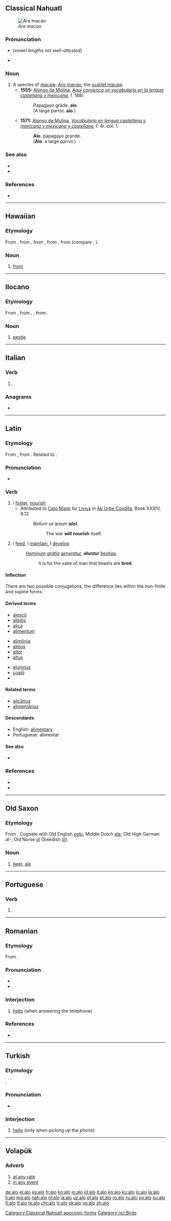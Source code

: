 {{also|Alo|alo-|-alo|álo|aló|alò|á-lô}}
==Classical Nahuatl==
[[File:Scarlet Macaw.jpg|thumb|''Ara macao'']]

===Pronunciation===
* {{IPA|/alo/|lang=nci}} (''vowel lengths not well-attested'')
* {{IPA|[ˈá.lo]|lang=nci}}

===Noun===
{{nci-noun|a|pl=alomeh}}

# A species of [[macaw]]; ''[[Ara macao]]'', the [[scarlet macaw]].
#* '''1555:''' [[w:Alonso de Molina|Alonso de Molina]], ''[[w:Aquí comiença un vocabulario en la lengua castellana y mexicana|Aqui comienca vn vocabulario en la lengua castellana y mexicana]]'', f. 188r.
#*: Papagayo grãde. '''alo'''.
#*: (A large parrot. '''alo'''.)
#* '''1571:''' [[w:Alonso de Molina|Alonso de Molina]], ''[[w:Vocabulario en lengua castellana y mexicana y mexicana y castellana|Vocabulario en lengua castellana y mexicana y mexicana y castellana]]'', f. 4r. col. 1.
#*: '''Alo'''. papagayo grande.
#*: ('''Alo'''. a large parrot.)

===See also===
* {{pedialite|Scarlet macaw}}
* {{specieslite|Ara macao}}

===References===
* {{cite-book|author=[[w:Alonso de Molina|Alonso de Molina]]|year=2008|title=[[w:Vocabulario en lengua castellana y mexicana y mexicana y castellana|Vocabulario en lengua castellana y mexicana y mexicana y castellana]] (1571)|publisher=Editorial Porrúa|page=4}}

[[Category:Classical Nahuatl apocopic forms]]
[[Category:nci:Birds]]

----

==Hawaiian==

===Etymology===
From {{etyl|poz-pol-pro|haw}} {{m|poz-pol-pro|*qaro}}, from {{etyl|poz-oce-pro|haw}} {{m|poz-oce-pro|*qarop}}, from {{etyl|pqe-pro|haw}}, from {{etyl|poz-cet-pro|haw}}, from {{etyl|poz-pro|haw}} {{m|poz-pro|*qadəp}} (compare {{cog|id|hadap}}, {{cog|ms|hadap}}).

===Noun===
{{head|haw|noun}}

# [[front]] {{gloss|facing side}}

----

==Ilocano==

===Etymology===
From {{etyl|phi-pro|ilo}}, from {{etyl|poz-pro|ilo}} {{m|poz-pro|*qahəlu}}, {{m|poz-pro|*laqəlu}}, from {{etyl|map-pro|ilo}} {{m|map-pro|*qaSəlu}}.

===Noun===
{{head|ilo|noun}}

# [[pestle]] {{gloss|instrument used with a mortar to grind things}}

----

==Italian==

===Verb===
{{head|it|verb form}}

# {{inflection of|alare||1|s|pres|indc|lang=it}}

===Anagrams===
* {{l|it|olà}}

----

==Latin==

===Etymology===
{{PIE root|la|h₂el}}
From {{inh|la|itc-pro|*alō}}, from {{inh|la|ine-pro|*h₂életi||grow, nourish}}. Related to {{m|la|oleō}}.

===Pronunciation===
* {{la-IPA|alō|eccl=1}}

===Verb===
{{la-verb|alō|alere|aluī|altum|sup2=alitum|conj=3}}

# I [[foster]], [[nourish]]
#* Attributed to [[w:Cato the Elder|Cato Maior]] by [[w:Livy|Livius]] in [[w:Ab Urbe Condita Libri|Ab Urbe Condita]], Book XXXIV, 9.12
#*: ''Bellum se ipsum '''alet'''''.
#*:: The war '''will nourish''' itself.
# I [[feed]], I [[maintain]], I [[develop]]
#: ''[[homo|Hominum]] [[gratia]] [[genero|generatur]], '''aluntur''' [[bestia|bestiae]].''
#:: It is for the sake of man that beasts are '''bred'''.

====Inflection====
There are two possible conjugations; the difference lies within the non-finite and supine forms. 
{{la-conj-3rd|al|alu|alt}}
{{la-conj-3rd|al|alu|alit}}

====Derived terms====
{{top3}}
* [[alesco|alescō]]
* [[alibilis]]
* [[alica]]
* [[alimentum]]
{{mid3}}
* [[alimonia|alimōnia]]
* [[almus]]
* [[altor]]
* [[altus]]
{{mid3}}
* [[alumnus]]
* [[coalo|coalō]]
* {{l|la|elementum}}
{{bottom}}

====Related terms====
* [[alicarius|alicārius]]
* [[alimentarius|alimentārius]]

====Descendants====
* English: [[alimentary]]
* Portuguese: alimentar

====See also====
* {{l|la|oleō}}

===References===
* {{R:L&S}}
* {{R:Gaffiot}}

----

==Old Saxon==

===Etymology===
From {{inh|osx|gem-pro|*alu}}. Cognate with Old English ''[[ealu]]'', Middle Dutch [[ale]], Old High German ''al-'', Old Norse [[ǫl]] (Swedish [[öl]]).

===Noun===
{{osx-noun|g=n}}

# [[beer]], [[ale]]

----

==Portuguese==

===Verb===
{{pt-verb-form}}

# {{pt-verb form of|alar|ar|indicative|present|singular|first}}

----

==Romanian==
===Etymology===
From {{etyl|fr|ro}} {{m|fr|allô}}.

===Pronunciation===
* {{IPA|/aˈlo/|lang=ro}}
* {{rhymes|o|lang=ro}}

===Interjection===
{{head|ro|interjection}}

# [[hello]] (when answering the telephone)

===References===
* {{R:DEX}}

----

==Turkish==

===Etymology===
{{bor|tr|fr|allô}}.

===Pronunciation===
* {{IPA|ʌlɒ|lang=tr}}

===Interjection===
{{head|tr|interjection}}

# [[hello]] (only when picking up the phone)

----

==Volapük==

===Adverb===
{{head|vo|adverb}}

# [[at any rate]]
# [[in any event]]

[[de:alo]]
[[el:alo]]
[[es:alo]]
[[fr:alo]]
[[ko:alo]]
[[io:alo]]
[[id:alo]]
[[it:alo]]
[[kn:alo]]
[[ku:alo]]
[[lo:alo]]
[[la:alo]]
[[li:alo]]
[[mg:alo]]
[[nah:alo]]
[[nl:alo]]
[[ja:alo]]
[[uz:alo]]
[[pl:alo]]
[[pt:alo]]
[[ro:alo]]
[[ru:alo]]
[[sq:alo]]
[[su:alo]]
[[fi:alo]]
[[tl:alo]]
[[te:alo]]
[[chr:alo]]
[[tr:alo]]
[[uk:alo]]
[[vo:alo]]
[[zh:alo]]